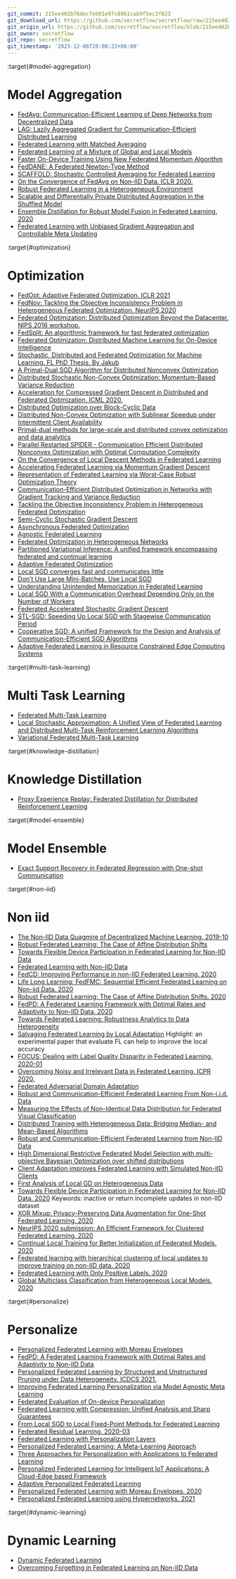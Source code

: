 ```yaml
---
git_commit: 215ee402b76decfeb01e97c0861cab9f5ec3f823
git_download_url: https://github.com/secretflow/secretflow/raw/215ee402b76decfeb01e97c0861cab9f5ec3f823/docs/awesome-pets/papers/applications/ppml/fl/Effectiveness.md
git_origin_url: https://github.com/secretflow/secretflow/blob/215ee402b76decfeb01e97c0861cab9f5ec3f823/docs/awesome-pets/papers/applications/ppml/fl/Effectiveness.md
git_owner: secretflow
git_repo: secretflow
git_timestamp: '2023-12-06T20:08:22+08:00'
---
```


:target{#model-aggregation}

# Model Aggregation

- [FedAvg: Communication-Efficient Learning of Deep Networks from Decentralized Data](https://arxiv.org/pdf/1602.05629.pdf)
- [LAG: Lazily Aggregated Gradient for Communication-Efficient Distributed Learning](https://arxiv.org/abs/1805.09965)
- [Federated Learning with Matched Averaging](https://arxiv.org/pdf/2002.06440.pdf)
- [Federated Learning of a Mixture of Global and Local Models](https://arxiv.org/pdf/2002.05516.pdf)
- [Faster On-Device Training Using New Federated Momentum Algorithm](https://arxiv.org/pdf/2002.02090.pdf)
- [FedDANE: A Federated Newton-Type Method](https://arxiv.org/pdf/2001.01920.pdf)
- [SCAFFOLD: Stochastic Controlled Averaging for Federated Learning](https://arxiv.org/pdf/1910.06378.pdf)
- [On the Convergence of FedAvg on Non-IID Data. ICLR 2020.](https://arxiv.org/pdf/1907.02189.pdf)
- [Robust Federated Learning in a Heterogeneous Environment](https://arxiv.org/pdf/1906.06629.pdf)
- [Scalable and Differentially Private Distributed Aggregation in the Shuffled Model](https://arxiv.org/pdf/1906.08320.pdf)
- [Ensemble Distillation for Robust Model Fusion in Federated Learning. 2020](https://arxiv.org/pdf/2006.07242.pdf)
- [Federated Learning with Unbiased Gradient Aggregation and Controllable Meta Updating](https://arxiv.org/pdf/1910.08234.pdf)

:target{#optimization}

# Optimization

- [FedOpt: Adaptive Federated Optimization. ICLR 2021](https://arxiv.org/pdf/2003.00295.pdf)
- [FedNov: Tackling the Objective Inconsistency Problem in Heterogeneous Federated Optimization. NeurIPS 2020](https://arxiv.org/abs/2007.07481)
- [Federated Optimization: Distributed Optimization Beyond the Datacenter. NIPS 2016 workshop.](https://arxiv.org/pdf/1511.03575.pdf)
- [FedSplit: An algorithmic framework for fast federated optimization](https://arxiv.org/pdf/2005.05238.pdf)
- [Federated Optimization: Distributed Machine Learning for On-Device Intelligence](https://arxiv.org/pdf/1610.02527.pdf)
- [Stochastic, Distributed and Federated Optimization for Machine Learning. FL PhD Thesis. By Jakub](https://arxiv.org/pdf/1707.01155.pdf)
- [A Primal-Dual SGD Algorithm for Distributed Nonconvex Optimization](https://arxiv.org/pdf/2006.03474.pdf)
- [Distributed Stochastic Non-Convex Optimization: Momentum-Based Variance Reduction](https://arxiv.org/pdf/2005.00224.pdf)
- [Acceleration for Compressed Gradient Descent in Distributed and Federated Optimization. ICML 2020.](https://arxiv.org/pdf/2002.11364.pdf)
- [Distributed Optimization over Block-Cyclic Data](https://arxiv.org/pdf/2002.07454.pdf)
- [Distributed Non-Convex Optimization with Sublinear Speedup under Intermittent Client Availability](https://arxiv.org/pdf/2002.07399.pdf)
- [Primal-dual methods for large-scale and distributed convex optimization and data analytics](https://arxiv.org/pdf/1912.08546.pdf)
- [Parallel Restarted SPIDER - Communication Efficient Distributed Nonconvex Optimization with Optimal Computation Complexity](https://arxiv.org/pdf/1912.06036.pdf)
- [On the Convergence of Local Descent Methods in Federated Learning](https://arxiv.org/pdf/1910.14425.pdf)
- [Accelerating Federated Learning via Momentum Gradient Descent](https://arxiv.org/pdf/1910.03197.pdf)
- [Representation of Federated Learning via Worst-Case Robust Optimization Theory](https://arxiv.org/pdf/1912.05571.pdf)
- [Communication-Efficient Distributed Optimization in Networks with Gradient Tracking and Variance Reduction](https://arxiv.org/pdf/1909.05844.pdf)
- [Tackling the Objective Inconsistency Problem in Heterogeneous Federated Optimization](https://arxiv.org/pdf/2007.07481.pdf)
- [Semi-Cyclic Stochastic Gradient Descent](https://arxiv.org/pdf/1904.10120.pdf)
- [Asynchronous Federated Optimization](https://arxiv.org/pdf/1903.03934.pdf)
- [Agnostic Federated Learning](https://arxiv.org/pdf/1902.00146.pdf)
- [Federated Optimization in Heterogeneous Networks](https://arxiv.org/pdf/1812.06127.pdf)
- [Partitioned Variational Inference: A unified framework encompassing federated and continual learning](https://arxiv.org/pdf/1811.11206.pdf)
- [Adaptive Federated Optimization](http://arxiv.org/pdf/2003.00295.pdf)
- [Local SGD converges fast and communicates little](https://arxiv.org/pdf/1805.09767.pdf)
- [Don’t Use Large Mini-Batches, Use Local SGD](https://arxiv.org/pdf/1808.07217.pdf)
- [Understanding Unintended Memorization in Federated Learning](http://arxiv.org/pdf/2006.07490.pdf)
- [Local SGD With a Communication Overhead Depending Only on the Number of Workers](https://arxiv.org/pdf/2006.02582.pdf)
- [Federated Accelerated Stochastic Gradient Descent ](https://arxiv.org/pdf/2006.08950.pdf)
- [STL-SGD: Speeding Up Local SGD with Stagewise Communication Period](https://arxiv.org/pdf/2006.06377.pdf)
- [Cooperative SGD: A unified Framework for the Design and Analysis of Communication-Efficient SGD Algorithms](https://arxiv.org/pdf/1808.07576.pdf)
- [Adaptive Federated Learning in Resource Constrained Edge Computing Systems](https://arxiv.org/pdf/1804.05271.pdf)

:target{#multi-task-learning}

# Multi Task Learning

- [Federated Multi-Task Learning](https://arxiv.org/pdf/1705.10467.pdf)
- [Local Stochastic Approximation: A Unified View of Federated Learning and Distributed Multi-Task Reinforcement Learning Algorithms](https://arxiv.org/pdf/2006.13460.pdf)
- [Variational Federated Multi-Task Learning](https://arxiv.org/pdf/1906.06268.pdf)

:target{#knowledge-distillation}

# Knowledge Distillation

- [Proxy Experience Replay: Federated Distillation for Distributed Reinforcement Learning](https://arxiv.org/pdf/2005.06105.pdf)

:target{#model-ensemble}

# Model Ensemble

- [Exact Support Recovery in Federated Regression with One-shot Communication](https://arxiv.org/pdf/2006.12583.pdf)

:target{#non-iid}

# Non iid

- [The Non-IID Data Quagmire of Decentralized Machine Learning. 2019-10](https://arxiv.org/pdf/1910.00189.pdf)
- [Robust Federated Learning: The Case of Affine Distribution Shifts](https://arxiv.org/pdf/2006.08907.pdf)
- [Towards Flexible Device Participation in Federated Learning for Non-IID Data](https://arxiv.org/pdf/2006.06954.pdf)
- [Federated Learning with Non-IID Data](https://arxiv.org/pdf/1806.00582.pdf)
- [FedCD: Improving Performance in non-IID Federated Learning. 2020](https://arxiv.org/pdf/2006.09637.pdf)
- [Life Long Learning: FedFMC: Sequential Efficient Federated Learning on Non-iid Data. 2020](https://arxiv.org/pdf/2006.10937.pdf)
- [Robust Federated Learning: The Case of Affine Distribution Shifts. 2020](https://arxiv.org/pdf/2006.08907.pdf)
- [FedPD: A Federated Learning Framework with Optimal Rates and Adaptivity to Non-IID Data. 2020](https://arxiv.org/pdf/2005.11418.pdf)
- [Towards Federated Learning: Robustness Analytics to Data Heterogeneity](https://arxiv.org/pdf/2002.05038.pdf)
- [Salvaging Federated Learning by Local Adaptation](https://arxiv.org/pdf/2002.04758.pdf)
  Highlight: an experimental paper that evaluate FL can help to improve the local accuracy
- [FOCUS: Dealing with Label Quality Disparity in Federated Learning. 2020-01](https://arxiv.org/pdf/2001.11359.pdf)
- [Overcoming Noisy and Irrelevant Data in Federated Learning. ICPR 2020.](https://arxiv.org/pdf/2001.08300.pdf)
- [Federated Adversarial Domain Adaptation](https://arxiv.org/pdf/1911.02054.pdf)
- [Robust and Communication-Efficient Federated Learning From Non-i.i.d. Data](https://arxiv.org/pdf/1903.02891.pdf)
- [Measuring the Effects of Non-Identical Data Distribution for Federated Visual Classification](https://arxiv.org/pdf/1909.06335.pdf)
- [Distributed Training with Heterogeneous Data: Bridging Median- and Mean-Based Algorithms](https://arxiv.org/pdf/1906.01736.pdf)
- [Robust and Communication-Efficient Federated Learning from Non-IID Data](https://arxiv.org/pdf/1903.02891.pdf)
- [High Dimensional Restrictive Federated Model Selection with multi-objective Bayesian Optimization over shifted distributions](https://arxiv.org/pdf/1902.08999.pdf)
- [Client Adaptation improves Federated Learning with Simulated Non-IID Clients](https://arxiv.org/pdf/2007.04806.pdf)
- [First Analysis of Local GD on Heterogeneous Data](https://arxiv.org/pdf/1909.04715.pdf)
- [Towards Flexible Device Participation in Federated Learning for Non-IID Data. 2020](https://arxiv.org/pdf/2006.06954.pdf)
  Keywords: inactive or return incomplete updates in non-IID dataset
- [XOR Mixup: Privacy-Preserving Data Augmentation for One-Shot Federated Learning. 2020](https://arxiv.org/pdf/2006.05148.pdf)
- [NeurIPS 2020 submission: An Efficient Framework for Clustered Federated Learning. 2020](https://arxiv.org/pdf/2006.04088.pdf)
- [Continual Local Training for Better Initialization of Federated Models. 2020](https://arxiv.org/pdf/2005.12657.pdf)
- [Federated learning with hierarchical clustering of local updates to improve training on non-IID data. 2020](https://arxiv.org/pdf/2004.11791.pdf)
- [Federated Learning with Only Positive Labels. 2020](https://arxiv.org/pdf/2004.10342.pdf)
- [Global Multiclass Classification from Heterogeneous Local Models. 2020](https://arxiv.org/pdf/2005.10848.pdf)

:target{#personalize}

# Personalize

- [Personalized Federated Learning with Moreau Envelopes](https://arxiv.org/pdf/2006.08848.pdf)
- [FedPD: A Federated Learning Framework with Optimal Rates and Adaptivity to Non-IID Data](https://arxiv.org/pdf/2005.11418.pdf)
- [Personalized Federated Learning by Structured and Unstructured Pruning under Data Heterogeneity. ICDCS 2021.](https://arxiv.org/abs/2105.00562)
- [Improving Federated Learning Personalization via Model Agnostic Meta Learning](https://arxiv.org/pdf/1909.12488.pdf)
- [Federated Evaluation of On-device Personalization](https://arxiv.org/pdf/1910.10252.pdf)
- [Federated Learning with Compression: Unified Analysis and Sharp Guarantees](https://arxiv.org/pdf/2007.01154.pdf)
- [From Local SGD to Local Fixed-Point Methods for Federated Learning](https://arxiv.org/pdf/2004.01442.pdf)
- [Federated Residual Learning. 2020-03](https://arxiv.org/pdf/2003.12880.pdf)
- [Federated Learning with Personalization Layers](https://arxiv.org/pdf/1912.00818.pdf)
- [Personalized Federated Learning: A Meta-Learning Approach](https://arxiv.org/pdf/2002.07948.pdf)
- [Three Approaches for Personalization with Applications to Federated Learning](https://arxiv.org/pdf/2002.10619.pdf)
- [Personalized Federated Learning for Intelligent IoT Applications: A Cloud-Edge based Framework](https://arxiv.org/pdf/2002.10671.pdf)
- [Adaptive Personalized Federated Learning](https://arxiv.org/pdf/2003.13461.pdf)
- [Personalized Federated Learning with Moreau Envelopes. 2020](https://arxiv.org/pdf/2006.08848.pdf)
- [Personalized Federated Learning using Hypernetworks. 2021](https://arxiv.org/pdf/2103.04628.pdf)

:target{#dynamic-learning}

# Dynamic Learning

- [Dynamic Federated Learning](https://arxiv.org/pdf/2002.08782.pdf)
- [Overcoming Forgetting in Federated Learning on Non-IID Data](https://arxiv.org/pdf/1910.07796.pdf)
